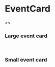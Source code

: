 
<Meta title="EventCard" component={EventCard} />

# EventCard

<Preview>
  <Story name="All">
    <>
      <h3>Large event card</h3>
      <EventCard
        eventName="Nofas"
        date="2019-08-07"
        attending="17/20"
        imgSrc="https://online.ntnu.no/media/images/responsive/sm/0c6f22e2-ff1f-44df-b40b-41ca8d8e12c8.jpeg"
        isLargeEvent={true}
        category="Kurs"
        eventColor="#127DBD"
      />
      <br />
      <h3>Small event card</h3>
      <EventCard eventName="Bekk" date="2019-08-07" attending="17/20" isLargeEvent={false} />
    </>
  </Story>
</Preview>

<Props of={EventCard} />
